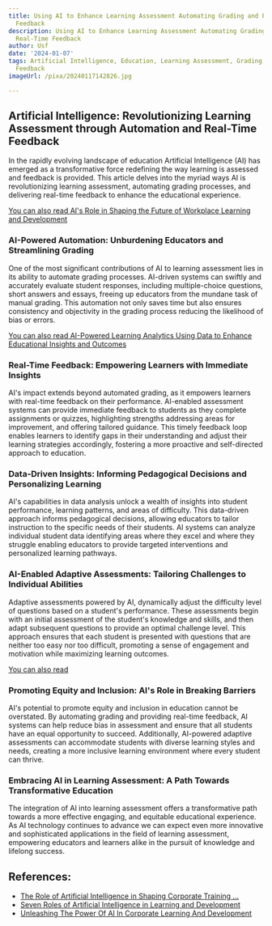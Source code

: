 ```yaml
---
title: Using AI to Enhance Learning Assessment Automating Grading and Providing Real-Time
  Feedback
description: Using AI to Enhance Learning Assessment Automating Grading and Providing
  Real-Time Feedback
author: Usf
date: '2024-01-07'
tags: Artificial Intelligence, Education, Learning Assessment, Grading, Real-Time
  Feedback
imageUrl: /pixa/20240117142826.jpg

---
```

## Artificial Intelligence: Revolutionizing Learning Assessment through Automation and Real-Time Feedback

In the rapidly evolving  landscape of education Artificial Intelligence (AI) has emerged as a  transformative force redefining the way learning is assessed and feedback is provided. This article  delves into  the myriad ways  AI is revolutionizing  learning assessment, automating grading processes, and  delivering real-time  feedback to enhance the educational experience.

[You can also read AI's Role in  Shaping the Future of Workplace Learning and Development](AI%27s%20Role%20in%20Shaping%20the%20Future%20of%20Workplace%20Learning%20and%20Development)


### AI-Powered Automation: Unburdening Educators and Streamlining  Grading

One of the most  significant contributions of AI to learning  assessment lies in  its  ability to  automate grading processes. AI-driven systems can swiftly and accurately  evaluate student responses, including multiple-choice questions, short answers  and essays, freeing up educators from the mundane task of manual  grading.  This automation not only saves time but also ensures consistency and objectivity in the grading  process reducing the likelihood  of bias or errors.

[You can also read AI-Powered Learning  Analytics  Using Data to Enhance Educational Insights and Outcomes](AI-Powered%20Learning%20Analytics%20Using%20Data%20to%20Enhance%20Educational%20Insights%20and%20Outcomes)


### Real-Time Feedback: Empowering Learners with Immediate Insights

AI's impact extends beyond automated grading, as it empowers learners with real-time feedback on their performance. AI-enabled assessment systems can provide  immediate  feedback to students as they complete assignments or quizzes, highlighting strengths addressing areas for improvement, and offering  tailored guidance. This timely feedback loop enables learners to identify  gaps in their  understanding and adjust their learning strategies  accordingly, fostering a more proactive and self-directed approach to education.

### Data-Driven Insights: Informing Pedagogical Decisions and Personalizing Learning

AI's  capabilities in data analysis unlock a wealth  of insights into student performance, learning patterns, and areas of difficulty. This data-driven approach informs pedagogical decisions, allowing  educators to tailor instruction to the specific needs of their students. AI systems can analyze individual student data identifying areas where they excel  and where they  struggle enabling  educators to provide targeted  interventions and personalized learning pathways.

### AI-Enabled Adaptive Assessments: Tailoring Challenges to Individual Abilities

Adaptive assessments powered by AI, dynamically adjust the difficulty level of  questions based  on a student's performance. These  assessments begin with an  initial assessment of the student's knowledge and  skills, and then adapt subsequent questions to provide an optimal challenge level. This approach ensures that  each student is presented with questions that are neither too easy nor too difficult, promoting a sense of engagement and motivation while maximizing learning outcomes.

[You can also read  ]()


### Promoting Equity and Inclusion: AI's Role in Breaking Barriers

AI's potential to promote equity and inclusion in education cannot be  overstated. By automating grading and providing real-time feedback,  AI systems can help reduce bias in assessment  and ensure that all students  have an equal opportunity to succeed. Additionally, AI-powered adaptive  assessments can accommodate students with diverse learning styles and needs, creating a more inclusive learning environment where every student can thrive.

### Embracing AI in Learning Assessment: A  Path Towards Transformative Education

The integration of AI into learning assessment offers a transformative path towards a more effective engaging, and equitable educational experience. As AI technology continues to advance we  can expect even more innovative and sophisticated applications  in the field of learning assessment, empowering educators and learners alike in the pursuit of knowledge and lifelong success.

## References:
- [The Role of Artificial Intelligence in Shaping Corporate Training ...](https://www.linkedin.com/pulse/role-artificial-intelligence-shaping-corporate-training-strategies)
- [Seven Roles of Artificial Intelligence in Learning and Development](https://www.hurix.com/role-of-artificial-intelligence-in-learning-and-development/)
- [Unleashing The Power Of AI In Corporate Learning And Development](https://elearningindustry.com/unleashing-the-power-of-ai-in-corporate-learning-and-development)
